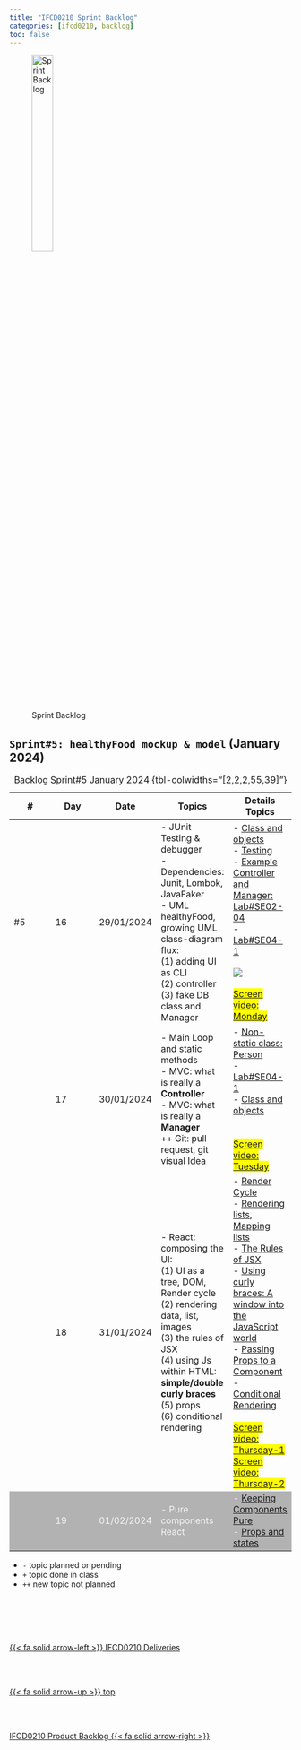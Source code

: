```yaml
---
title: "IFCD0210 Sprint Backlog"
categories: [ifcd0210, backlog]
toc: false
---
```


<style>
tr:nth-child(4) {
  background-color: #b2b2b2!important;
  color: #f4f4f4!important;
}
</style>



![Sprint Backlog](/images/home/backlog.jpg){width="30%"}

##  ``Sprint#5: healthyFood mockup & model`` (January 2024)



| # | Day | Date | Topics |  Details Topics |
| -- | -- | -- | -- | -- |
| #5 | 16 | 29/01/2024 |  - JUnit Testing & debugger </br> - Dependencies: Junit, Lombok, JavaFaker </br> - UML healthyFood, growing UML class-diagram flux: </br> (1) adding UI as CLI </br>  (2) controller  </br>  (3) fake DB class and Manager  |  - [Class and objects](/javase/se-concepts-objects.qmd) </br> - [Testing](/javase/se-concepts-tdd.qmd) </br> - [Example Controller and Manager: Lab#SE02-04](/javase/selab2-4.qmd)  </br> - [Lab#SE04-1](/javase/selab4-1.qmd)</br>  </br>  ![](/images/ifcd0210-24/healthyFood_v.1.jpg) </br></br> <mark> [Screen video: Monday](https://drive.google.com/file/d/1Kf2a0nhyDvf3pXwFzzdZ13akPfQqetNf/view){.external target='_blank'} </mark> |
|  | 17 | 30/01/2024 | - Main Loop and static methods </br>  - MVC: what is really a **Controller** </br>  - MVC: what is really a **Manager** </br>  ++ Git: pull request, git visual Idea   | - [Non-static class: Person](https://java-programming.mooc.fi/part-5/4-objects-and-references){.external} </br >- [Lab#SE04-1](/javase/selab4-1.qmd) </br> - [Class and objects](/javase/se-concepts-objects.qmd){.external} </br> </br></br> <mark> [Screen video: Tuesday](https://drive.google.com/file/d/1UEDWYormrtyPNZtgOnEWtNKMf0F6PNHz/view){.external target='_blank'} </mark>    |
|  | 18 | 31/01/2024 | - React: composing the UI: <br> (1)  UI as a tree, DOM, Render cycle  </br>  (2)  rendering data, list, images </br>  (3)  the rules of JSX  </br> (4) using Js within HTML: **simple/double curly braces**  </br>  (5) props </br> (6) conditional rendering </br>   | - [Render Cycle](/reactjs/reactjs-what-render-dom.qmd){.external} </br>  - [Rendering lists](https://react.dev/learn/describing-the-ui#rendering-lists){.external},  [Mapping lists](https://react.dev/learn/rendering-lists){.external} </br>  - [The Rules of JSX](https://react.dev/learn/writing-markup-with-jsx#the-rules-of-jsx){.external} </br>  - [Using curly braces: A window into the JavaScript world](https://react.dev/learn/javascript-in-jsx-with-curly-braces#using-curly-braces-a-window-into-the-javascript-world){.external} </br>- [Passing Props to a Component](https://react.dev/learn/passing-props-to-a-component){.external} </br>- [Conditional Rendering](https://react.dev/learn/conditional-rendering){.external} </br>  </br>  <mark> [Screen video: Thursday-1](https://drive.google.com/file/d/13-TCIAxa8xCVX9-akhYBViRHba9lj9Oe/view){.external target='_blank'} </mark></br> <mark> [Screen video: Thursday-2](https://drive.google.com/file/d/10ZmW_B3XHmnQ1SW6TRTYj5xgweH6oanR/view){.external target='_blank'} </mark>   |
|  | 19 | 01/02/2024 | - Pure components React | - [Keeping Components Pure](https://react.dev/learn/keeping-components-pure){.external} </br>  -  [Props and states](/reactjs/reactjs-what-props.qmd)   |
: Backlog Sprint#5 January 2024 {tbl-colwidths="[2,2,2,55,39]"}



::: {.callout-note}
- `-` topic planned or pending
- `+` topic done in class
- `++` new topic not planned
:::


<!--- navLinks -->
<br><br>
<div class=row>
<br>
<div class='column left previous'>
<br>
[{{< fa solid arrow-left >}} IFCD0210 Deliveries](/ifcd0210-24/ifcd0210deliveries-24.qmd)
<br>
</div>
<br>
<div class='column center'>
<br>
[{{< fa solid arrow-up >}} top](#top)
<br>
</div>
<br>
<div class='column right next'>
<br>
[IFCD0210 Product Backlog  {{< fa solid arrow-right >}}](/ifcd0210-24/ifcd0210backlog-product-24.qmd)
<br>
</div>
<br>
</div>
